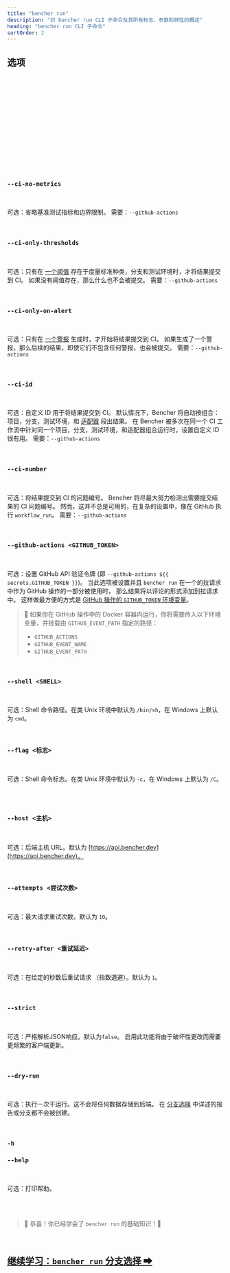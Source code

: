 ```yaml
---
title: "bencher run"
description: "对 bencher run CLI 子命令及其所有标志、参数和特性的概述"
heading: "bencher run CLI 子命令"
sortOrder: 2
---
```




<BencherRunIntro />

<BencherRunCmd />

<BencherRunBenchmarkCommand />

## 选项

<BencherRunProject />

<br />

<BencherRunToken />

<br />

<BencherRunBranchSelection />

<br />

<BencherRunHash />

<br />

<BencherRunTestbed />

<br />

<BencherRunAdapters />

<br />

<BencherRunIter />

<br />

<BencherRunFold />

<br />

<BencherRunBackdate />

<br />

<BencherRunAllowFailure />

<br />

<BencherRunErr />

<br />

<BencherRunHtml />

<br />

<BencherRunQuiet />

<br />

### `--ci-no-metrics`

<br />

可选：省略基准测试指标和边界限制。
需要：`--github-actions`

<br />

### `--ci-only-thresholds`

<br />

可选：只有在 [一个阈值](/zh/docs/explanation/thresholds/) 存在于度量标准种类，分支和测试环境时，才将结果提交到 CI。
如果没有阈值存在，那么什么也不会被提交。
需要：`--github-actions`

<br />

### `--ci-only-on-alert`

<br />

可选：只有在 [一个警报](/zh/docs/explanation/thresholds/) 生成时，才开始将结果提交到 CI。
如果生成了一个警报，那么后续的结果，即使它们不包含任何警报，也会被提交。
需要：`--github-actions`

<br />

### `--ci-id`

<br />

可选：自定义 ID 用于将结果提交到 CI。
默认情况下，Bencher 将自动按组合：项目，分支，测试环境，和 [适配器](/zh/docs/explanation/adapters/) 段出结果。
在 Bencher 被多次在同一个 CI 工作流中针对同一个项目，分支，测试环境，和适配器组合运行时，设置自定义 ID 很有用。
需要：`--github-actions`

<br/>

### `--ci-number`

<br />

可选：将结果提交到 CI 的问题编号。
Bencher 将尽最大努力检测出需要提交结果的 CI 问题编号。
然而，这并不总是可用的，在复杂的设置中，像在 GitHub 执行 `workflow_run`。
需要：`--github-actions`

<br/>

### `--github-actions <GITHUB_TOKEN>`

<br />

可选：设置 GitHub API 验证令牌 (即 `--github-actions ${{ secrets.GITHUB_TOKEN }}`)。
当此选项被设置并且 `bencher run` 在一个的拉请求中作为 GitHub 操作的一部分被使用时，
那么结果将以评论的形式添加到拉请求中。
这样做最方便的方式是 [GitHub 操作的 `GITHUB_TOKEN` 环境变量](https://docs.github.com/cn/actions/security-guides/automatic-token-authentication)。

> 🐰 如果你在 GitHub 操作中的 Docker 容器内运行，你将需要传入以下环境变量，并挂载由 `GITHUB_EVENT_PATH` 指定的路径：
> - `GITHUB_ACTIONS`
> - `GITHUB_EVENT_NAME`
> - `GITHUB_EVENT_PATH`

<br />

### `--shell <SHELL>`

<br />

可选：Shell 命令路径。在类 Unix 环境中默认为 `/bin/sh`，在 Windows 上默认为 `cmd`。

<br />

### `--flag <标志>`

<br />

可选：Shell 命令标志。在类 Unix 环境中默认为 `-c`，在 Windows 上默认为 `/C`。

<br />

<BencherRunExec />

<br />

### `--host <主机>`

<br />

可选：后端主机 URL。默认为 [https://api.bencher.dev](https://api.bencher.dev)。

<br />

### `--attempts <尝试次数>`

<br />

可选：最大请求重试次数。默认为 `10`。

<br />


### `--retry-after <重试延迟>`

<br />

可选：在给定的秒数后重试请求 （指数退避）。默认为 `1`。

<br />

### `--strict`

<br />

可选：严格解析JSON响应。默认为`false`。
启用此功能将由于破坏性更改而需要更频繁的客户端更新。

<br />

### `--dry-run`

<br />

可选：执行一次干运行。这不会将任何数据存储到后端。
在 [分支选择](/zh/docs/explanation/branch-selection/) 中详述的报告或分支都不会被创建。

<br />

### `-h`
### `--help`

<br />

可选：打印帮助。

<br />
<br />

> 🐰 恭喜！你已经学会了 <code>bencher run</code> 的基础知识！🎉

<br/>

<h2><a href="/zh/docs/explanation/branch-selection/">继续学习：<code>bencher run</code> 分支选择 ➡</a></h2>